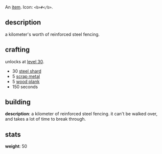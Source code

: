 An [[items|item]]. Icon: <code><nowiki>&lt;b>#</b></nowiki></code>.

== description ==

a kilometer's worth of reinforced steel fencing.

== crafting ==

unlocks at [[level 30]].

* 30 [[steel shard]]
* 5 [[scrap metal]]
* 5 [[wood plank]]
* 150 seconds

== building ==

'''description''': a kilometer of reinforced steel fencing. it can't be walked over, and takes a lot of time to break through.

== stats ==

'''weight''': 50